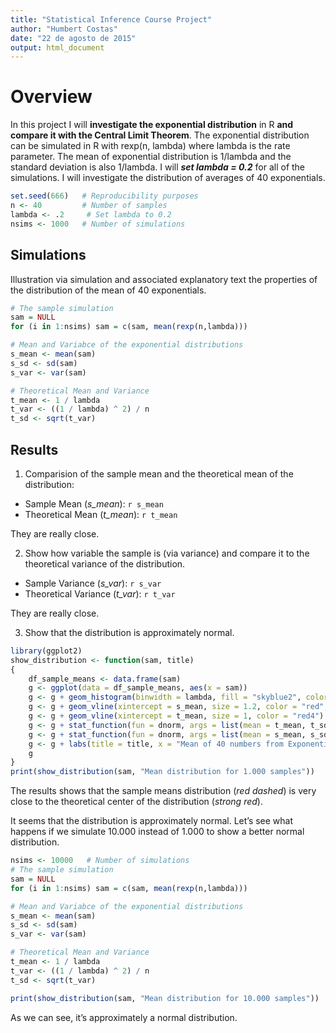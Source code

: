 ```yaml
---
title: "Statistical Inference Course Project"
author: "Humbert Costas"
date: "22 de agosto de 2015"
output: html_document
---
```


# Overview
In this project I will **investigate the exponential distribution** in R **and compare it with the Central Limit Theorem**. The exponential distribution can be simulated in R with rexp(n, lambda) where lambda is the rate parameter. The mean of exponential distribution is 1/lambda and the standard deviation is also 1/lambda. I will ***set lambda = 0.2*** for all of the simulations. I will investigate the distribution of averages of 40 exponentials.

```r
set.seed(666)   # Reproducibility purposes
n <- 40         # Number of samples
lambda <- .2     # Set lambda to 0.2
nsims <- 1000   # Number of simulations
```

## Simulations
Illustration via simulation and associated explanatory text the properties of the distribution of the mean of 40 exponentials.

```r
# The sample simulation
sam = NULL
for (i in 1:nsims) sam = c(sam, mean(rexp(n,lambda)))

# Mean and Variabce of the exponential distributions
s_mean <- mean(sam)
s_sd <- sd(sam)
s_var <- var(sam)

# Theoretical Mean and Variance
t_mean <- 1 / lambda
t_var <- ((1 / lambda) ^ 2) / n
t_sd <- sqrt(t_var) 
```

## Results

1. Comparision of the sample mean and the theoretical mean of the distribution:  
 - Sample Mean (*s_mean*): `r s_mean`
 - Theoretical Mean (*t_mean*): `r t_mean`
 
 They are really close.


2. Show how variable the sample is (via variance) and compare it to the theoretical variance of the distribution.
 - Sample Variance (*s_var*): `r s_var`
 - Theoretical Variance (*t_var*): `r t_var`

They are really close.

3. Show that the distribution is approximately normal.
```r
library(ggplot2)
show_distribution <- function(sam, title)
{
    df_sample_means <- data.frame(sam)
    g <- ggplot(data = df_sample_means, aes(x = sam))
    g <- g + geom_histogram(binwidth = lambda, fill = "skyblue2", color = "black")
    g <- g + geom_vline(xintercept = s_mean, size = 1.2, color = "red", linetype = "longdash")
    g <- g + geom_vline(xintercept = t_mean, size = 1, color = "red4")
    g <- g + stat_function(fun = dnorm, args = list(mean = t_mean, t_sd), color = "yellow4", size = 1.2)
    g <- g + stat_function(fun = dnorm, args = list(mean = s_mean, s_sd), color = "yellow", size = 1, linetype = "longdash")
    g <- g + labs(title = title, x = "Mean of 40 numbers from Exponential Distribution", y = "Density")
    g
}
print(show_distribution(sam, "Mean distribution for 1.000 samples"))
```

The results shows that the sample means distribution (*red dashed*) is very close to the theoretical center of the distribution (*strong red*).

It seems that the distribution is approximately normal. Let's see what happens if we simulate 10.000 instead of 1.000 to show a better normal distribution.

```r
nsims <- 10000   # Number of simulations
# The sample simulation
sam = NULL
for (i in 1:nsims) sam = c(sam, mean(rexp(n,lambda)))

# Mean and Variabce of the exponential distributions
s_mean <- mean(sam)
s_sd <- sd(sam)
s_var <- var(sam)

# Theoretical Mean and Variance
t_mean <- 1 / lambda
t_var <- ((1 / lambda) ^ 2) / n
t_sd <- sqrt(t_var) 

print(show_distribution(sam, "Mean distribution for 10.000 samples"))
```

As we can see, it's approximately a normal distribution.
